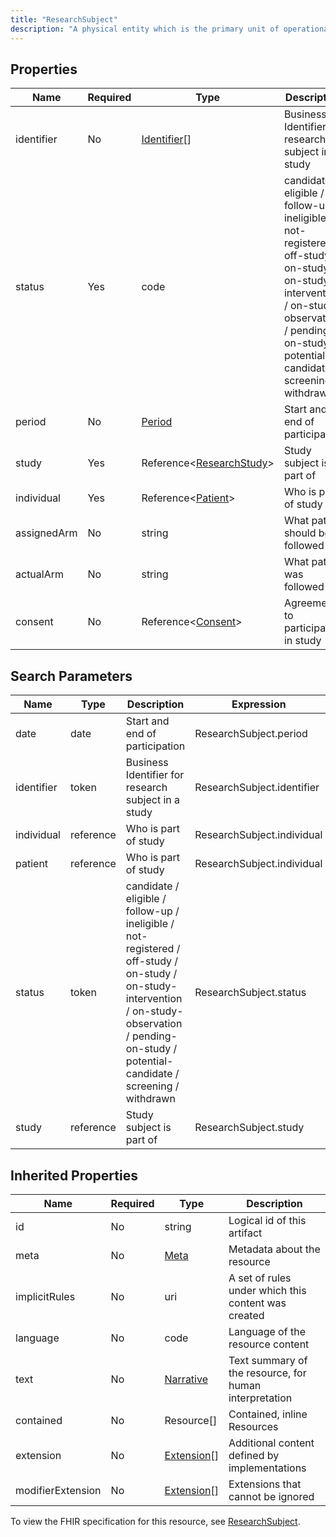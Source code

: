```yaml
---
title: "ResearchSubject"
description: "A physical entity which is the primary unit of operational and/or administrative interest in a study."
---
```


## Properties

| Name        | Required | Type                                                                        | Description                                                                                                                                                                                           |
| ----------- | -------- | --------------------------------------------------------------------------- | ----------------------------------------------------------------------------------------------------------------------------------------------------------------------------------------------------- |
| identifier  | No       | [Identifier](/medical-api/fhir/data-types/identifier)[]                     | Business Identifier for research subject in a study                                                                                                                                                   |
| status      | Yes      | code                                                                        | candidate / eligible / follow-up / ineligible / not-registered / off-study / on-study / on-study-intervention / on-study-observation / pending-on-study / potential-candidate / screening / withdrawn |
| period      | No       | [Period](/medical-api/fhir/data-types/period)                               | Start and end of participation                                                                                                                                                                        |
| study       | Yes      | Reference&lt;[ResearchStudy](/medical-api/fhir/resources/researchstudy)&gt; | Study subject is part of                                                                                                                                                                              |
| individual  | Yes      | Reference&lt;[Patient](/medical-api/fhir/resources/patient)&gt;             | Who is part of study                                                                                                                                                                                  |
| assignedArm | No       | string                                                                      | What path should be followed                                                                                                                                                                          |
| actualArm   | No       | string                                                                      | What path was followed                                                                                                                                                                                |
| consent     | No       | Reference&lt;[Consent](/medical-api/fhir/resources/consent)&gt;             | Agreement to participate in study                                                                                                                                                                     |

## Search Parameters

| Name       | Type      | Description                                                                                                                                                                                           | Expression                 |
| ---------- | --------- | ----------------------------------------------------------------------------------------------------------------------------------------------------------------------------------------------------- | -------------------------- |
| date       | date      | Start and end of participation                                                                                                                                                                        | ResearchSubject.period     |
| identifier | token     | Business Identifier for research subject in a study                                                                                                                                                   | ResearchSubject.identifier |
| individual | reference | Who is part of study                                                                                                                                                                                  | ResearchSubject.individual |
| patient    | reference | Who is part of study                                                                                                                                                                                  | ResearchSubject.individual |
| status     | token     | candidate / eligible / follow-up / ineligible / not-registered / off-study / on-study / on-study-intervention / on-study-observation / pending-on-study / potential-candidate / screening / withdrawn | ResearchSubject.status     |
| study      | reference | Study subject is part of                                                                                                                                                                              | ResearchSubject.study      |

## Inherited Properties

| Name              | Required | Type                                                  | Description                                            |
| ----------------- | -------- | ----------------------------------------------------- | ------------------------------------------------------ |
| id                | No       | string                                                | Logical id of this artifact                            |
| meta              | No       | [Meta](/medical-api/fhir/data-types/meta)             | Metadata about the resource                            |
| implicitRules     | No       | uri                                                   | A set of rules under which this content was created    |
| language          | No       | code                                                  | Language of the resource content                       |
| text              | No       | [Narrative](/medical-api/fhir/data-types/narrative)   | Text summary of the resource, for human interpretation |
| contained         | No       | Resource[]                                            | Contained, inline Resources                            |
| extension         | No       | [Extension](/medical-api/fhir/data-types/extension)[] | Additional content defined by implementations          |
| modifierExtension | No       | [Extension](/medical-api/fhir/data-types/extension)[] | Extensions that cannot be ignored                      |

To view the FHIR specification for this resource, see [ResearchSubject](https://www.hl7.org/fhir/StructureDefinition/ResearchSubject).
